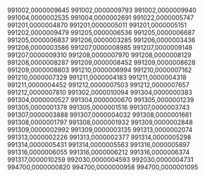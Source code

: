 991002,0000009645
991002,0000009793
991002,0000009940
991004,0000002535
991004,0000002691
991022,0000005747
991201,0000004870
991201,0000005011
991201,0000005151
991202,0000009479
991205,0000006536
991205,0000006687
991205,0000006837
991206,0000003285
991206,0000003436
991206,0000003586
991207,0000008985
991207,0000009148
991207,0000009310
991208,0000007970
991208,0000008129
991208,0000008287
991209,0000008452
991209,0000008628
991209,0000008803
991210,0000006994
991210,0000007162
991210,0000007329
991211,0000004183
991211,0000004318
991211,0000004452
991212,0000007503
991212,0000007657
991212,0000007810
991302,0000010094
991304,0000000383
991304,0000000527
991304,0000000670
991305,0000001239
991305,0000001378
991305,0000001516
991307,0000003743
991307,0000003888
991307,0000004032
991308,0000001661
991308,0000001797
991308,0000001932
991309,0000002848
991309,0000002992
991309,0000003135
991313,0000002074
991313,0000002226
991313,0000002377
991314,0000005298
991314,0000005431
991314,0000005563
991316,0000005897
991316,0000006055
991316,0000006212
991316,0000006374
991317,0000010259
992030,0000004593
992030,0000004731
994700,0000000820
994700,0000000958
994700,0000001095
